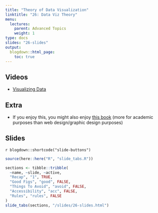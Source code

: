```yaml
---
title: "Theory of Data Visualization"
linktitle: "26: Data Viz Theory"
menu:
  lectures:
    parent: Advanced Topics
    weight: 1
type: docs
slides: "26-slides"
output:
  blogdown::html_page:
    toc: true
---
```


## Videos

- [Visualizing Data](https://youtu.be/W-ploe-I9mY)

## Extra

- If you enjoy this, you might also enjoy [this book](https://www.amazon.com/Visual-Display-Quantitative-Information/dp/1930824130) (more for academic purposes than web design/graphic design purposes)

## Slides

`r blogdown::shortcode("slide-buttons")`

```r

source(here::here("R", "slide_tabs.R"))

sections <- tibble::tribble(
  ~name, ~slide, ~active,
  "Recap", "1", TRUE,
  "Good Figs", "good", FALSE,
  "Things To Avoid", "avoid", FALSE,
  "Accessibility", "acc", FALSE,
  "Rules", "rules", FALSE
)
slide_tabs(sections, "/slides/26-slides.html")
```